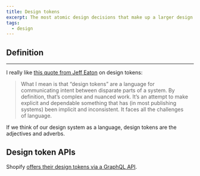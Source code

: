 ```yaml
---
title: Design tokens
excerpt: The most atomic design decisions that make up a larger design system.
tags:
  - design
---
```


## Definition

<Bookmark url='https://xd.adobe.com/ideas/principles/design-systems/what-are-design-tokens' />

<Bookmark url='https://medium.com/bumble-tech/design-tokens-beyond-colors-typography-and-spacing-ad7c98f4f228' />

---

I really like [this quote from Jeff Eaton](https://twitter.com/eaton/status/1380174711053815813) on design tokens: 

> What I mean is that “design tokens” are a language for communicating intent between disparate parts of a system. By definition, that’s complex and nuanced work. It’s an attempt to make explicit and dependable something that has (in most publishing systems) been implicit and inconsistent. It faces all the challenges of language. 

If we think of our design system as a language, design tokens are the adjectives and adverbs.

## Design token APIs

<Bookmark url='https://matthewstrom.com/writing/design-apis' />

<Bookmark url='https://matthewstrom.com/writing/design-api-in-practice' />

Shopify [offers their design tokens via a GraphQL API](https://polaris.shopify.com/resources/graphql-api).
